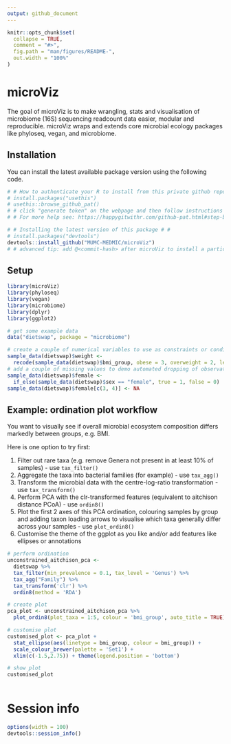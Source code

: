 ```yaml
---
output: github_document
---
```


<!-- README.md is generated from README.Rmd. Please edit that file -->

```r
knitr::opts_chunk$set(
  collapse = TRUE,
  comment = "#>",
  fig.path = "man/figures/README-",
  out.width = "100%"
)
```

# microViz

<!-- badges: start -->
<!-- badges: end -->

The goal of microViz is to make wrangling, stats and visualisation of microbiome (16S) sequencing readcount data easier, modular and reproducible.
microViz wraps and extends core microbial ecology packages like phyloseq, vegan, and microbiome.

## Installation

You can install the latest available package version using the following code.

``` r
# # How to authenticate your R to install from this private github repo # #
# install.packages("usethis")
# usethis::browse_github_pat() 
# # click "generate token" on the webpage and then follow instructions in the R console.
# # For more help see: https://happygitwithr.com/github-pat.html#step-by-step

# # Installing the latest version of this package # #
# install.packages("devtools")
devtools::install_github("MUMC-MEDMIC/microViz")
# # advanced tip: add @<commit-hash> after microViz to install a particular version
```

## Setup

```r
library(microViz)
library(phyloseq)
library(vegan)
library(microbiome)
library(dplyr)
library(ggplot2)
```

```r
# get some example data
data("dietswap", package = "microbiome")

# create a couple of numerical variables to use as constraints or conditions
sample_data(dietswap)$weight <-
  recode(sample_data(dietswap)$bmi_group, obese = 3, overweight = 2, lean = 1)
# add a couple of missing values to demo automated dropping of observations with missings
sample_data(dietswap)$female <-
  if_else(sample_data(dietswap)$sex == "female", true = 1, false = 0)
sample_data(dietswap)$female[c(3, 4)] <- NA
```


## Example: ordination plot workflow

You want to visually see if overall microbial ecosystem composition differs markedly between groups, e.g. BMI.

Here is one option to try first:

1. Filter out rare taxa (e.g. remove Genera not present in at least 10% of samples) - use `tax_filter()`
2. Aggregate the taxa into bacterial families (for example) - use `tax_agg()`
3. Transform the microbial data with the centre-log-ratio transformation - use `tax_transform()`
4. Perform PCA with the clr-transformed features (equivalent to aitchison distance PCoA) - use `ordin8()`
5. Plot the first 2 axes of this PCA ordination, colouring samples by group and adding taxon loading arrows to visualise which taxa generally differ across your samples - use `plot_ordin8()`
6. Customise the theme of the ggplot as you like and/or add features like ellipses or annotations

```r
# perform ordination
unconstrained_aitchison_pca <- 
  dietswap %>%
  tax_filter(min_prevalence = 0.1, tax_level = 'Genus') %>% 
  tax_agg("Family") %>%
  tax_transform('clr') %>%
  ordin8(method = 'RDA')

# create plot
pca_plot <- unconstrained_aitchison_pca %>%
  plot_ordin8(plot_taxa = 1:5, colour = 'bmi_group', auto_title = TRUE)

# customise plot
customised_plot <- pca_plot + 
  stat_ellipse(aes(linetype = bmi_group, colour = bmi_group)) + 
  scale_colour_brewer(palette = 'Set1') + 
  xlim(c(-1.5,2.75)) + theme(legend.position = 'bottom')

# show plot
customised_plot
  
```

# Session info
```r
options(width = 100)
devtools::session_info()
```

